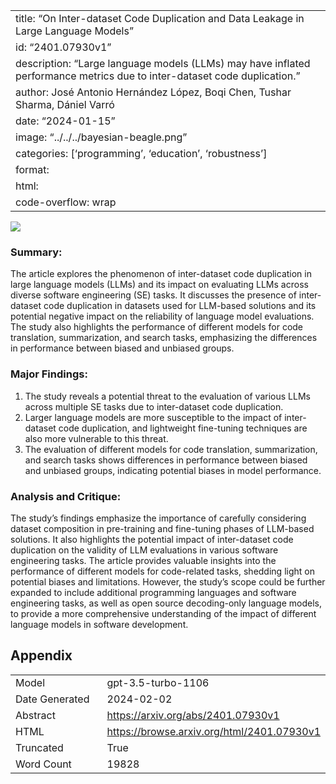 
---
title: "On Inter-dataset Code Duplication and Data Leakage in Large Language Models"
id: "2401.07930v1"
description: "Large language models (LLMs) may have inflated performance metrics due to inter-dataset code duplication."
author: José Antonio Hernández López, Boqi Chen, Tushar Sharma, Dániel Varró
date: "2024-01-15"
image: "../../../bayesian-beagle.png"
categories: ['programming', 'education', 'robustness']
format:
  html:
    code-overflow: wrap
---

![](None)

### Summary:
The article explores the phenomenon of inter-dataset code duplication in large language models (LLMs) and its impact on evaluating LLMs across diverse software engineering (SE) tasks. It discusses the presence of inter-dataset code duplication in datasets used for LLM-based solutions and its potential negative impact on the reliability of language model evaluations. The study also highlights the performance of different models for code translation, summarization, and search tasks, emphasizing the differences in performance between biased and unbiased groups.

### Major Findings:
1. The study reveals a potential threat to the evaluation of various LLMs across multiple SE tasks due to inter-dataset code duplication.
2. Larger language models are more susceptible to the impact of inter-dataset code duplication, and lightweight fine-tuning techniques are also more vulnerable to this threat.
3. The evaluation of different models for code translation, summarization, and search tasks shows differences in performance between biased and unbiased groups, indicating potential biases in model performance.

### Analysis and Critique:
The study's findings emphasize the importance of carefully considering dataset composition in pre-training and fine-tuning phases of LLM-based solutions. It also highlights the potential impact of inter-dataset code duplication on the validity of LLM evaluations in various software engineering tasks. The article provides valuable insights into the performance of different models for code-related tasks, shedding light on potential biases and limitations. However, the study's scope could be further expanded to include additional programming languages and software engineering tasks, as well as open source decoding-only language models, to provide a more comprehensive understanding of the impact of different language models in software development.

## Appendix

|          |          |
|----------|----------|
| Model     | gpt-3.5-turbo-1106       |
| Date Generated     | 2024-02-02       |
| Abstract | [https://arxiv.org/abs/2401.07930v1](https://arxiv.org/abs/2401.07930v1)        |
| HTML     | [https://browse.arxiv.org/html/2401.07930v1](https://browse.arxiv.org/html/2401.07930v1)       |
| Truncated       | True       |
| Word Count       | 19828       |